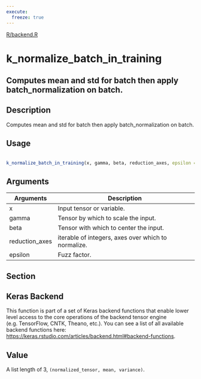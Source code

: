 ```yaml
---
execute:
  freeze: true
---
```


[R/backend.R](https://github.com/rstudio/keras//blob/main/R/backend.R#L1827) 

# k_normalize_batch_in_training

## Computes mean and std for batch then apply batch_normalization on batch.

## Description
 Computes mean and std for batch then apply batch_normalization on batch. 


## Usage
```r
 
k_normalize_batch_in_training(x, gamma, beta, reduction_axes, epsilon = 0.001) 
```

## Arguments
|Arguments|Description|
|---|---|
| x | Input tensor or variable. |
| gamma | Tensor by which to scale the input. |
| beta | Tensor with which to center the input. |
| reduction_axes | iterable of integers, axes over which to normalize. |
| epsilon | Fuzz factor. |


## Section

## Keras Backend

   This function is part of a set of Keras backend functions that enable lower level access to the core operations of the backend tensor engine (e.g. TensorFlow, CNTK, Theano, etc.).  You can see a list of all available backend functions here: [https://keras.rstudio.com/articles/backend.html#backend-functions](https://keras.rstudio.com/articles/backend.html#backend-functions). 

## Value
 A list length of 3, `(normalized_tensor, mean, variance)`. 




